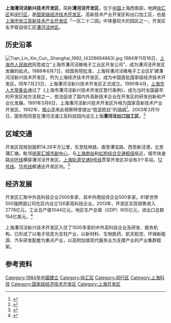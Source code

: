 {{中国乡级行政区
|行政区全称 = 上海漕河泾新兴技术开发区
|景观照片文件名 = 
|景观照片描述 = 
|汉语拼音 = 
|其他语言 = 
|其他语言名称 = 
|位置图文件名 = 
|位置图描述 = 
|自定义图片= [[File:Caohejing_Kaifaqu.jpg|File:Caohejing Kaifaqu.jpg]]
|上级行政区 = [[上海市|上海市]][[徐汇区|徐汇区]]
|行政区类别 = 
|行政区划代码 = 31 01 04 501
|行政区划 = 
|村委会 = 
|居委会 = 
|建置时间 = 1988年7月23日
|领导职位 = 发展总公司总经理
|领导名称 = 桂恩亮
|政府驻地 = [[虹梅路街道|虹梅路街道]]宜山路868号
|毗邻 = 
|总面积 = 14.28[[平方公里|平方公里]]
|总人口 = 
|户籍人口 = 
|户籍人口年份 = 
|常住人口 = 
|常住人口年份 = 
|人口密度 =
|GDP = 905亿元(2013年)
|邮政编码 = 200233
|电话区号 = 21
|官方网站 = http://www.caohejing.com/
|网站名称 = 漕河泾
}}

'''上海漕河泾新兴技术开发区'''，简称'''漕河泾开发区'''，位于[[中华人民共和国|中国]]上海西南部，地跨[[徐汇区|徐汇区]]和[[闵行区|闵行区]]，是[[国家级经济技术开发区|国家级经济技术开发区]]、高新技术产业开发区和出口加工区，也是[[上海市张江高新技术产业开发区管理委员会|上海市张江高新技术产业开发区]]「一区二十二园」中体量较大的园区之一，开发区名字取自徐汇区[[漕河泾街道|漕河泾地区]]。

==历史沿革==
[[File:Tian_Lin_Xin_Cun,_Shanghai_1992_(4209694883).jpg|thumb]]
1984年11月16日，[[上海市人民政府|上海市人民政府]]同意成立“上海市漕河泾微电子工业区开发公司”，成为漕河泾开发区发展的起点。1988年6月7日，经国务院批准，上海将漕河泾微电子工业区扩建漕河泾新兴技术开发区，列为上海经济技术开发区，成为中国首批国家级经济技术开发区。同年7月23日，上海漕河泾新兴技术开发区正式成立。1990年4月，[[上海市人大常委会|上海市人大常委会]]通过了《上海市漕河泾新兴技术开发区暂行条例》，成为当时全国最早的开发区地方法规之一，依法促进了国内外高新技术企业在开发区的研发创新和产业化发展。1991年3月6日，上海漕河泾新兴技术开发区升格为国家高新技术产业开发区。1992年，[[鄧小平|鄧小平]]來此視察時曾提出“姓[[資本主義|资]]姓[[社會主義|社]]”的論調<ref>{{cite news |title=27年前，邓小平在这里提出“姓资姓社”之问，这片热土从未停止创新的脚步 |url=https://k.sina.com.cn/article_3844617568_e528356002001951v.html |accessdate=2020-05-19 |archive-date=2020-11-03 |archive-url=https://web.archive.org/web/20201103222111/https://k.sina.com.cn/article_3844617568_e528356002001951v.html |dead-url=no }}</ref>。2003年3月10日，国务院同意在漕河泾浦江高科技园内设立上海'''漕河泾出口加工区'''。<ref name="上海商务委">{{cite web|url=http://www.investment.gov.cn/2009-02-03/1232343775668.html|title=提高利用外资质量水平促进开发区全面快速发展|publisher=上海市商务委员会|date=|accessdate=2008-03-15|language=|deadurl=yes|archiveurl=https://web.archive.org/web/20131203011156/http://www.investment.gov.cn/2009-02-03/1232343775668.html|archivedate=2013-12-03}}</ref>

==区域交通==
开发区现规划面积14.28平方公里，东至桂林路，南至漕宝路、西至新泾港，北至蒲汇塘。毗邻[[徐家汇|徐家汇城市副中心]]，与[[上海南站|上海南站]]和[[虹桥综合交通枢纽|虹桥综合交通枢纽]]临近，城市快速路[[中环路_(上海)|中环线]]横穿漕河泾开发区。[[上海轨道交通|上海轨道交通]][[上海轨道交通9号线|9号线]]贯穿开发区并设有3个车站，[[上海轨道交通12号线|12号线]]、[[上海轨道交通15号线|15号线]]都通达开发区内。<ref name="漕河泾1">{{cite web|url=http://www.caohejing.com/item/Default.aspx?f=2&s=7&t=11|title=区域位置|publisher=漕河泾官网|date=|accessdate=2013-11-30|language=|archive-url=https://web.archive.org/web/20131203032701/http://www.caohejing.com/item/Default.aspx?f=2&s=7&t=11|archive-date=2013-12-03|dead-url=yes}}</ref>

==经济发展==
开发区汇聚中外高科技企业2500多家，其中外商投资企业500多家。81家世界500强跨国公司在区内设立126家高科技企业。2013年，开发区实现销售收入2778亿元，工业总产值1044亿元，地区生产总值（GDP）905亿元，进出口总额154亿美元。<ref name="漕河泾2">{{cite web|url=http://www.caohejing.com/item/Default.aspx?f=2&s=7&t=10|title=园区简介|publisher=漕河泾官网|date=|accessdate=2013-11-30|language=|archive-url=https://web.archive.org/web/20131203033219/http://www.caohejing.com/item/Default.aspx?f=2&s=7&t=10|archive-date=2013-12-03|dead-url=yes}}</ref>

上海漕河泾新兴技术开发区入住了1500多家的中外高科技企业及研发、服务机构，已形成了以电子信息为支柱产业，以新材料、生物医药、航天航空、环保新能源、汽车研发配套为重点产业，以高附加值现代服务业为支撑产业的产业集群框架。

==参考资料==
{{Reflist|1}}

{{徐汇区行政区划}}
{{上海张江国家自主创新示范区}}

{{上海市功能性区域}}
{{国家级经济技术开发区}}

[[Category:1984年中國建立|Category:1984年中國建立]]
[[Category:徐汇区|Category:徐汇区]]
[[Category:闵行区|Category:闵行区]]
[[Category:上海科技|Category:上海科技]]
[[Category:国家级经济技术开发区|Category:国家级经济技术开发区]]
[[Category:上海开发区|Category:上海开发区]]